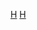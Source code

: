 {{noteTA
|G1=CACities
|G2=地名
}}
{{Navbox 
|name = 休士頓影評人協會獎
|title =[[休斯頓影評人協會|休士頓影評人協會獎]]
|listclass = hlist
|state = {{{state|autocollapse}}}
|group1 = 常設獎項
|list1 = 
*{{le|休士頓影評人協會獎最佳男主角|Houston Film Critics Society Award for Best Actor|最佳男主角}}
*{{le|休士頓影評人協會獎最佳女主角|Houston Film Critics Society Award for Best Actress|最佳女主角}}
*{{le|休士頓影評人協會獎最佳攝影|Houston Film Critics Society Award for Best Cinematography|最佳攝影}}
*{{le|休士頓影評人協會獎最佳導演|Houston Film Critics Society Award for Best Director|最佳導演}}
*{{le|休士頓影評人協會獎最佳外語片|Houston Film Critics Society Award for Best Foreign Language Film|最佳外語片}}
*{{le|休士頓影評人協會獎最佳原創配樂|Houston Film Critics Society Award for Best Original Score|最佳原創配樂}}
*{{le|休士頓影評人協會獎最佳影片|Houston Film Critics Society Award for Best Picture|最佳影片}}
*{{le|休士頓影評人協會獎最佳劇本|Houston Film Critics Society Award for Best Screenplay|最佳原創劇本}}
*{{le|休士頓影評人協會獎最佳男配角|Houston Film Critics Society Award for Best Supporting Actor|最佳男配角}}
*{{le|休士頓影評人協會獎最佳女配角|Houston Film Critics Society Award for Best Supporting Actress|最佳女配角}}

|group2 = 歷屆
|list2 = 
* {{le|2007年休士頓影評人協會獎|Houston Film Critics Society Awards 2007|2007}}
* {{le|2008年休士頓影評人協會獎|Houston Film Critics Society Awards 2008|2008}}
* {{le|2009年休士頓影評人協會獎|Houston Film Critics Society Awards 2009|2009}}
* {{le|2010年休士頓影評人協會獎|Houston Film Critics Society Awards 2010|2010}}
* {{le|2011年休士頓影評人協會獎|Houston Film Critics Society Awards 2011|2011}}
* {{le|2012年休士頓影評人協會獎|Houston Film Critics Society Awards 2012|2012}}
* {{le|2013年休士頓影評人協會獎|Houston Film Critics Society Awards 2013|2013}}
* {{le|2014年休士頓影評人協會獎|Houston Film Critics Society Awards 2014|2014}}
* {{le|2015年休士頓影評人協會獎|Houston Film Critics Society Awards 2015|2015}}
* {{le|2016年休士頓影評人協會獎|Houston Film Critics Society Awards 2016|2016}}
* {{le|2017年休士頓影評人協會獎|Houston Film Critics Society Awards 2017|2017}}
* {{le|2018年休士頓影評人協會獎|Houston Film Critics Society Awards 2018|2018}}
* {{le|2019年休士頓影評人協會獎|Houston Film Critics Society Awards 2019|2019}}
* [[2020年休士頓影評人協會獎|2020]]
* [[2021年休士頓影評人協會獎|2021]]
}}
[[Category:休士頓影評人協會獎|H]]
<noinclude>
{{collapsible option}}
[[Category:電影獎項模板|H]]
</noinclude>